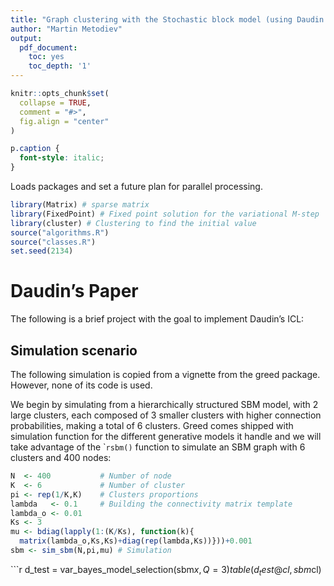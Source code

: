 ```yaml
---
title: "Graph clustering with the Stochastic block model (using Daudin's ICL)"
author: "Martin Metodiev"
output:
  pdf_document:
    toc: yes
    toc_depth: '1'
---
```


```r
knitr::opts_chunk$set(
  collapse = TRUE,
  comment = "#>",
  fig.align = "center"
)
```

```css
p.caption {
  font-style: italic;
}
```


Loads packages and set a future plan for parallel processing.
```r
library(Matrix) # sparse matrix
library(FixedPoint) # Fixed point solution for the variational M-step
library(cluster) # Clustering to find the initial value
source("algorithms.R")
source("classes.R")
set.seed(2134)

```


# Daudin's Paper

The following is a brief project with the goal to implement Daudin's ICL:

```{=tex}
\begin{equation}
\label{eq:sbm}
\begin{aligned}
\pi&\sim \textrm{Dirichlet}_K(\alpha),\\
\theta_{k,l} & \sim \textrm{Beta}(a_0, b_0), \\
Z_i&\sim \mathcal{M}(1,\pi),\\
\forall (i,j), \quad x_{ij} \mid Z_{ik}Z_{jl}=1& \sim \mathcal{B}(\theta_{k,l}).
\end{aligned}
\end{equation}
```

## Simulation scenario

The following simulation is copied from a vignette from the greed package. However, none of its code is used.

We begin by simulating from a hierarchically structured SBM model, with 2 large clusters, each composed of 3 smaller clusters with higher connection probabilities, making a total of 6 clusters. Greed comes shipped with simulation function for the different generative models it handle and we will take advantage of the ``rsbm()` function to simulate an SBM graph with 6 clusters and 400 nodes:
```r
N  <- 400           # Number of node
K  <- 6             # Number of cluster
pi <- rep(1/K,K)    # Clusters proportions 
lambda   <- 0.1     # Building the connectivity matrix template
lambda_o <- 0.01
Ks <- 3
mu <- bdiag(lapply(1:(K/Ks), function(k){
  matrix(lambda_o,Ks,Ks)+diag(rep(lambda,Ks))}))+0.001
sbm <- sim_sbm(N,pi,mu) # Simulation
```

```r
d_test = var_bayes_model_selection(sbm$x, Q=3)
table(d_test@cl, sbm$cl)

